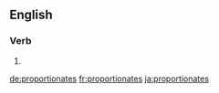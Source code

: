==English==

===Verb===
{{head|en|verb form}}

# {{en-third-person singular of|proportionate}}

[[de:proportionates]]
[[fr:proportionates]]
[[ja:proportionates]]